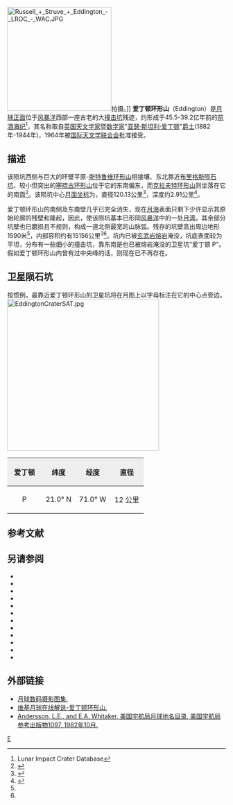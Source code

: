 {{lunar crater data|
 image=Eddington crater 4169 h3 4174 h3.jpg|240px|
 caption=[[月球轨道器4号|月球轨道器4号]]拍摄的图像|
 latitude=21.50|
 N_or_S=N|
 longitude=72.02|
 E_or_W=W|
 diameter=120.13公里|
 depth=2.91公里|
 colong=72|
 eponym=[[亚瑟·爱丁顿|亚瑟·斯·爱丁顿]]}}
[[Image:Russell_+_Struve_+_Eddington_-_LROC_-_WAC.JPG|240px]]拍摄。]]
'''爱丁顿环形山'''（Eddington）是[[月球正面|月球正面]]位于[[风暴洋|风暴洋]]西部一座古老的大[[撞击坑|撞击坑]]残迹，约形成于45.5-39.2亿年前的[[前酒海纪|前酒海纪]]<ref name=LICD>Lunar Impact Crater Database</ref>，其名称取自[[英国|英国]][[天文学家|天文学家]]暨[[数学家|数学家]]"[[亚瑟·爱丁顿|亚瑟·斯坦利·爱丁顿]]"[[爵士|爵士]](1882年-1944年)，1964年被[[国际天文学联合会|国际天文学联合会]]批准接受。

==描述==  
该陨坑西侧与巨大的环壁平原-[[斯特鲁维环形山|斯特鲁维环形山]]相接壤、东北靠近[[布里格斯陨石坑|布里格斯陨石坑]]、较小但突出的[[塞琉古环形山|塞琉古环形山]]位于它的东南偏东，而[[克拉夫特环形山|克拉夫特环形山]]则坐落在它的南面<ref>{{Cite web |url=http://planetarynames.wr.usgs.gov/images/Lunar/lac_37_lo.pdf |title=Crater Eddington on the map LAC-37. |accessdate=2016-12-05 |archive-date=2013-02-20 |archive-url=https://web.archive.org/web/20130220151606/http://planetarynames.wr.usgs.gov/images/Lunar/lac_37_lo.pdf |dead-url=no }}</ref>。该陨坑中心[[月面坐标|月面坐标]]为{{Coord|21.50|N|72.02|W|globe:Moon|nogoogle=1|noosm=1}}，直径120.13公里<ref name="IAU">{{Cite web |url=http://planetarynames.wr.usgs.gov/Feature/1719 |title=Directory of the International Astronomical Union |accessdate=2016-12-05 |archive-date=2016-01-21 |archive-url=https://web.archive.org/web/20160121204129/http://planetarynames.wr.usgs.gov/Feature/1719 |dead-url=no }}</ref>，深度约2.91公里<ref>{{Cite web |url=http://fisherka.csolutionshosting.net/astronote/plan/craterdepth/html/CraterDepthFeatureNameWestfall.html |title=John E. Westfall's Atlas of the Lunar Terminator, Cambridge Univ. Press (2000) |accessdate=2016-12-05 |archive-date=2014-12-18 |archive-url=https://archive.today/20141218234310/http://fisherka.csolutionshosting.net/astronote/plan/craterdepth/html/CraterDepthFeatureNameWestfall.html |dead-url=no }}</ref>。

爱丁顿环形山的南侧及东南壁几乎已完全消失，现在[[月海|月海]]表面只剩下少许显示其原始轮廓的残壁和隆起，因此，使该陨坑基本已形同[[风暴洋|风暴洋]]中的一处[[月湾|月湾]]。其余部分坑壁也已磨损且不规则，构成一道北侧最宽的山脉弧。残存的坑壁高出周边地形1590米<ref name="LICD"/>，内部容积约有15156公里<sup>3</sup><ref name="LICD"/>。坑内已被[[玄武岩|玄武岩]][[熔岩|熔岩]]淹没，坑底表面较为平坦，分布有一些细小的撞击坑，靠东南是也已被熔岩淹没的卫星坑"爱丁顿 P"。假如爱丁顿环形山内曾有过中央峰的话，则现在已不再存在。

==卫星陨石坑==
按惯例，最靠近爱丁顿环形山的卫星坑将在月图上以字母标注在它的中心点旁边。
[[File:EddingtonCraterSAT.jpg|350px]]

{| class="wikitable"
!width="25%" style="background:#eeeeee;" |爱丁顿 
!width="25%" style="background:#eeeeee;" |纬度
!width="25%" style="background:#eeeeee;" |经度
!width="25%" style="background:#eeeeee;" |直径
|-
|align="center"|P
|align="center"|21.0° N
|align="center"|71.0° W
|align="center"|12 公里
|}{{clear}}
==参考文献==
{{reflist}}

==另请参阅==
{{refbegin}}
* {{cite book
  | last1 = Andersson
  | first1 = L. E.
  | last2 = Whitaker
  | first2 = E. A.
  | authorlink2 = Ewen Whitaker
  | date = 1982
  | title = [[NASA|NASA]] Catalogue of Lunar Nomenclature
  | publisher = NASA RP-1097
  | ref = harv
  }}
* {{cite web
  | last = Blue
  | first = Jennifer
  | date = July 25, 2007
  | title = Gazetteer of Planetary Nomenclature
  | publisher = [[United_States_Geological_Survey|USGS]]
  | url = http://planetarynames.wr.usgs.gov/
  | accessdate = 2007-08-05
  | ref = harv
  | archive-date = 2018-12-25
  | archive-url = https://web.archive.org/web/20181225170157/http://planetarynames.wr.usgs.gov/
  | dead-url = no
  }}
* {{cite book
  | last1 = Bussey
  | first1 = B.
  | authorlink1 = Ben Bussey
  | last2 = Spudis
  | first2 = P.
  | authorlink2 = Paul Spudis
  | date = 2004
  | title = The Clementine Atlas of the Moon
  | publisher = Cambridge University Press
  | location = New York
  | isbn = 978-0-521-81528-4
  | ref = harv
  }}
* {{cite book
  | last1 = Cocks
  | first1 = Elijah E.
  | last2 = Cocks
  | first2 = Josiah C.
  | date = 1995
  | title = Who's Who on the Moon: A Biographical Dictionary of Lunar Nomenclature
  | url = https://archive.org/details/isbn_9780936389271
  | publisher = Tudor Publishers
  | isbn = 978-0-936389-27-1
  | ref = harv
  }}
* {{cite web
  | last = McDowell
  | first = Jonathan
  | date = July 15, 2007
  | url = http://host.planet4589.org/astro/lunar/
  | title = Lunar Nomenclature
  | publisher = Jonathan's Space Report
  | accessdate = 2007-10-24
  | ref = harv
  | archive-date = 2018-12-25
  | archive-url = https://web.archive.org/web/20181225170156/http://host.planet4589.org/astro/lunar/
  | dead-url = no
  }}
* {{cite journal| last1 = Menzel| first1 = D. H.| last2 = Minnaert| first2 = M.| last3 = Levin| first3 = B.| last4 = Dollfus| first4 = A.| last5 = Bell| first5 = B.| title = Report on Lunar Nomenclature by the Working Group of Commission 17 of the IAU| doi = 10.1007/BF00171763| journal = Space Science Reviews| volume = 12| issue = 2| pages = 136–186| year = 1971| pmid = | pmc =| bibcode = 1971SSRv...12..136M| ref = harv}}
* {{cite book
  | first = Patrick
  | last = Moore
  | authorlink = Patrick Moore
  | date = 2001
  | title = On the Moon
  | url = https://archive.org/details/patrickmooreonmo00patr
  | publisher = Sterling Publishing Co
  | isbn = 978-0-304-35469-6
  | ref = harv
  }}
* {{cite book
  | first = Fred W.
  | last = Price
  | date = 1988
  | title = The Moon Observer's Handbook
  | publisher = Cambridge University Press
  | isbn = 978-0-521-33500-3
  | ref = harv
  }}
* {{cite book
  | last = Rükl
  | first = Antonín
  | authorlink = Antonín Rükl
  | date = 1990
  | title = Atlas of the Moon
  | publisher = Kalmbach Books
  | isbn = 978-0-913135-17-4
  | ref = harv
  }}
* {{cite book
  | last = Webb
  | first = Rev. T. W.
  | authorlink = Thomas William Webb
  | date = 1962
  | title = Celestial Objects for Common Telescopes
  | url = https://archive.org/details/celestialobjects00webb
  | edition = 6th revised
  | publisher = Dover
  | isbn = 978-0-486-20917-3
  | ref = harv
  }}
* {{cite book
  | first = Ewen A.
  | last = Whitaker
  | authorlink = Ewen Whitaker
  | date = 1999
  | title = Mapping and Naming the Moon
  | publisher = Cambridge University Press
  | isbn = 978-0-521-62248-6
  | ref = harv
  }}
* {{cite book
  | first = Peter T.
  | last = Wlasuk
  | date = 2000
  | title = Observing the Moon
  | publisher = Springer
  | isbn = 978-1-85233-193-1
  | ref = harv
 }}
{{refend}}

==外部链接==
*[http://www.lpi.usra.edu/resources/lunar_orbiter/bin/srch_nam.shtml?Eddington%7C0 月球数码摄影图集.] {{Wayback|url=http://www.lpi.usra.edu/resources/lunar_orbiter/bin/srch_nam.shtml?Eddington%7C0 |date=20160304080030 }}
*[http://the-moon.wikispaces.com/Eddington 维基月球在线解说-爱丁顿环形山.] {{Wayback|url=http://the-moon.wikispaces.com/Eddington |date=20180530152310 }}
*[http://planet4589.org/astro/lunar/RP-1097.pdf Andersson, L.E., and E.A. Whitaker, 美国宇航局月球地名目录, 美国宇航局参考出版物1097, 1982年10月.] {{Wayback|url=http://planet4589.org/astro/lunar/RP-1097.pdf |date=20141006125838 }}

[[Category:月球环形山|E]]
{{月球環形山 (C-F)}}
